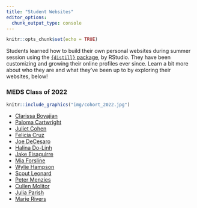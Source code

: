 ```yaml
---
title: "Student Websites"
editor_options: 
  chunk_output_type: console
---
```


```r
knitr::opts_chunk$set(echo = TRUE)
```

Students learned how to build their own personal websites during summer session using the [`{distill}` package](https://rstudio.github.io/distill/), by RStudio. They have been customizing and growing their online profiles ever since. Learn a bit more about who they are and what they've been up to by exploring their websites, below!

### MEDS Class of 2022

```r
knitr::include_graphics("img/cohort_2022.jpg")
```

- [Clarissa Boyajian](https://cboyajian.github.io/)
- [Paloma Cartwright](https://palomacartwright.github.io/)
- [Juliet Cohen](https://julietcohen.github.io/)
- [Felicia Cruz](https://fmcruz23.github.io/)
- [Joe DeCesaro](https://joedecesaro.github.io/)
- [Halina Do-Linh](https://hdolinh.github.io/)
- [Jake Eisaguirre](https://jake-eisaguirre.github.io/)
- [Mia Forsline](https://miaforsline.github.io/)
- [Wylie Hampson](https://wyliehampson.github.io/)
- [Scout Leonard](https://scoutcleonard.github.io/)
- [Peter Menzies](https://petermenzies.github.io/)
- [Cullen Molitor](https://cullen-molitor.github.io/)
- [Julia Parish](https://juliaparish.github.io/)
- [Marie Rivers](https://marierivers.github.io/)

